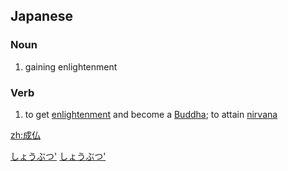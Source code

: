 {{also|成佛}}
==Japanese==
{{ja-kanjitab|じょう|ぶつ|yomi=on}}

===Noun===
{{ja-noun|じょうぶつ}}

# gaining enlightenment

===Verb===
{{ja-verb-suru|じょうぶつ}}

# to get [[enlightenment]] and become a [[Buddha]]; to attain [[nirvana]]

[[Category:ja:Death|しょうぶつ']]
[[Category:ja:Buddhism|しょうぶつ']]

[[zh:成仏]]